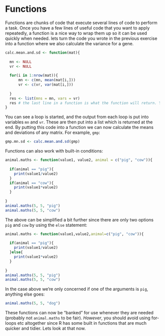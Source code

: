 # Functions

Functions are chunks of code that execute several lines of code to perform a task. Once you have a few lines of useful code that you want to apply repeatedly, a function is a nice way to wrap them up so it can be used quickly when needed. lets turn the code you wrote in the previous exercise into a function where we also calculate the variance for a gene.
```r
calc.mean.and.sd <- function(mat){
  
  mn <- NULL
  vr <- NULL
  
  for(i in 1:nrow(mat)){  
      mn <- c(mn, mean(mat[i,]))
      vr <- c(vr, var(mat[i,]))
    
  }
  res <- list(mns = mn, vars = vr)
  res # the last line in a function is what the function will return. You can also be more explicit and say return(res) 
}
```

You can see a loop is started, and the output from each loop is put into variables `mn` and `vr`. These are then put into a list which is returned at the end.
By putting this code into a function we can now calculate the means and deviations of any matrix. For example, `gmp`:
```r
gmp.mn.sd <- calc.mean.and.sd(gmp) 
```

Functions can also work with built-in conditions:
```r
animal.maths <- function(value1, value2, animal = c("pig", "cow")){
  
  if(animal == "pig"){
    print(value1/value2)
  }
  if(animal == "cow"){
    print(value1*value2)
  }
  
}
animal.maths(5, 5, "pig")
animal.maths(5, 5, "cow")

```

The above can be simplified a bit further since there are only two options `pig` and `cow` by using the `else` statement:
```r
animal.maths <- function(value1,value2,animal=c("pig", "cow")){
  
  if(animal == "pig"){
    print(value1/value2)
  }else{
    print(value1*value2)
  }
  
}
animal.maths(5, 5, "pig")
animal.maths(5, 5, "cow")

```

In the case above we're only concerned if one of the arguments is `pig`, anything else goes:
```r
animal.maths(5, 5, "dog")
```

These functions can now be "banked" for use whenever they are needed (probably not `animal.maths` to be fair). *However*, you should avoid using for-loops etc altogether since R has some built in functions that are much quicker and tidier. Lets look at that now.
